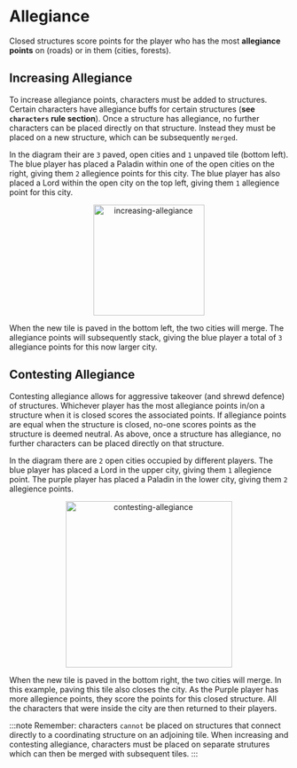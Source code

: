 # Allegiance

Closed structures score points for the player who has the most **allegiance points** on (roads) or in them (cities, forests). 

## Increasing Allegiance

To increase allegiance points, characters must be added to structures. Certain characters have allegiance buffs for certain structures (**see `characters` rule section**). Once a structure has allegiance, no further characters can be placed directly on that structure. Instead they must be placed on a new structure, which can be subsequently `merged`.

In the diagram their are `3` paved, open cities and `1` unpaved tile (bottom left). The blue player has placed a Paladin within one of the open cities on the right, giving them `2` allegience points for this city. The blue player has also placed a Lord within the open city on the top left, giving them `1` allegience point for this city. 

<div align="center">
    <img width="200" src="increasing-allegiance.png" alt="increasing-allegiance" />
</div>

When the new tile is paved in the bottom left, the two cities will merge. The allegiance points will subsequently stack, giving the blue player a total of `3` allegiance points for this now larger city.

## Contesting Allegiance

Contesting allegiance allows for aggressive takeover (and shrewd defence) of structures. Whichever player has the most allegiance points in/on a structure when it is closed scores the associated points. If allegiance points are equal when the structure is closed, no-one scores points as the structure is deemed neutral. As above, once a structure has allegiance, no further characters can be placed directly on that structure.

In the diagram there are `2` open cities occupied by different players. The blue player has placed a Lord in the upper city, giving them `1` allegience point. The purple player has placed a Paladin in the lower city, giving them `2` allegience points.

<div align="center">
    <img width="300" src="contesting-allegiance.png" alt="contesting-allegiance" />
</div>

When the new tile is paved in the bottom right, the two cities will merge. In this example, paving this tile also closes the city. As the Purple player has more allegience points, they score the points for this closed structure. All the characters that were inside the city are then returned to their players. 

:::note
Remember: characters `cannot` be placed on structures that connect directly to a coordinating structure on an adjoining tile. When increasing and contesting allegiance, characters must be placed on separate strutures which can then be merged with subsequent tiles.
:::
